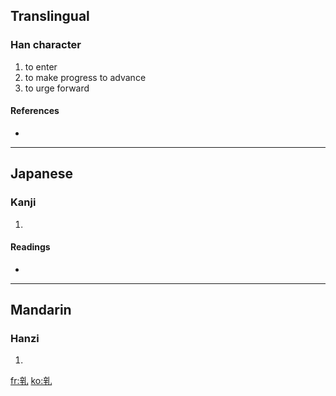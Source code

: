 ==Translingual==

===Han character===
{{Han char|rn=5|rad=乙|as=07|sn=8|four=|canj=卜十山 (YJU)}}

# to enter
# to make progress to advance
# to urge forward

====References====
* {{Han ref|kx=0084.190|dkj=00192|hdz=10055.050|uh=4E75|ud=20085}}

----

==Japanese==

===Kanji===
{{ja-kanji|grade=|rs=乙07}}

# {{defn|Japanese|sort=乙07}}

====Readings====
* {{ja-readings|on=[[えん]] (en)|kun=[[すすむ]] (susumu)}}

----

==Mandarin==

===Hanzi===
{{cmn-hanzi|pin=[[yǎn]] ([[yan3]])|wg=yen<sup>3</sup>}}

# {{defn|Mandarin|sort=乙07}}

[[fr:乵]]
[[ko:乵]]